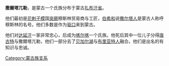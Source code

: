 {{copyedit|time=2018-02-18T04:54:09+00:00}}
{{unreferenced|time=2018-02-18T04:54:09+00:00}}
'''撒爾塔兀勒'''，是蒙古一个氏族分布于蒙古[[扎布汗省|扎布汗省]]。

他们最初是[[花剌子模|花剌子模]]国[[突厥|突厥]]穆斯林贸易商与工匠，[[伯希和|伯希和]]说[[撒尔塔人|撒尔塔人]]是蒙古人称呼穆斯林的名号。他们多数是作为[[驱口|驱口]]来到蒙古。

他们对[[达延汗|达延汗]]一家非常忠心，后成为[[喀尔喀|喀尔喀]]一个氏族。他死后其中一位儿子分得[[唐古特|唐古特]]与撒爾塔兀勒，他们一部分去了[[贝加尔湖|贝加尔湖]]与[[布里亚特人|布里亚特人]]融合。他们是出名的有知识与忠诚。

[[Category:蒙古族支系|Category:蒙古族支系]]